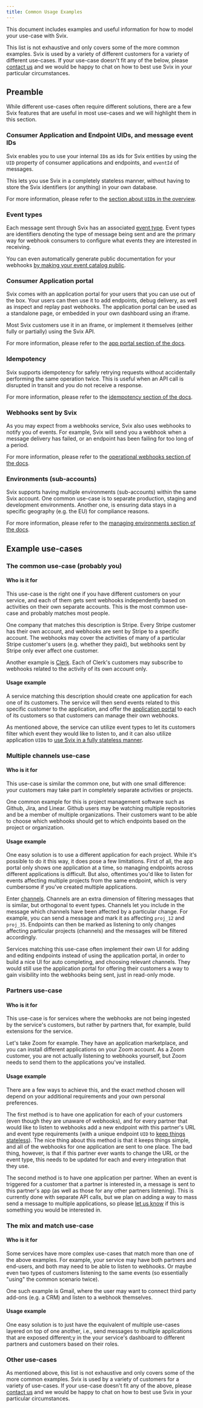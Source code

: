 ```yaml
---
title: Common Usage Examples
---
```




This document includes examples and useful information for how to model your use-case with Svix.

This list is not exhaustive and only covers some of the more common examples. Svix is used by a variety of different customers for a variety of different use-cases. If your use-case doesn't fit any of the below, please [contact us](/get-help/) and we would be happy to chat on how to best use Svix in your particular circumstances.

## Preamble

While different use-cases often require different solutions, there are a few Svix features that are useful in most use-cases and we will highlight them in this section.

### Consumer Application and Endpoint UIDs, and message event IDs

Svix enables you to use your internal `ID`s as ids for Svix entities by using the `UID` property of consumer applications and endpoints, and `eventId` of messages.

This lets you use Svix in a completely stateless manner, without having to store the Svix identifiers (or anything) in your own database.

For more information, please refer to the [section about `UID`s in the overview](./overview.mdx#ids-and-uids).


### Event types

Each message sent through Svix has an associated [event type](./event-types.mdx). Event types are identifiers denoting the type of message being sent and are the primary way for webhook consumers to configure what events they are interested in receiving.

You can even automatically generate public documentation for your webhooks [by making your event catalog public](./event-types.mdx#publishing-your-event-catalog).


### Consumer Application portal

Svix comes with an application portal for your users that you can use out of the box. Your users can then use it to add endpoints, debug delivery, as well as inspect and replay past webhooks. The application portal can be used as a standalone page, or embedded in your own dashboard using an iframe.

Most Svix customers use it in an iframe, or implement it themselves (either fully or partially) using the Svix API.

For more information, please refer to the [app portal section of the docs](./app-portal.mdx).


### Idempotency

Svix supports idempotency for safely retrying requests without accidentally performing the same operation twice. This is useful when an API call is disrupted in transit and you do not receive a response.

For more information, please refer to the [idempotency section of the docs](./idempotency.mdx).


### Webhooks sent by Svix

As you may expect from a webhooks service, Svix also uses webhooks to notify you of events. For example, Svix will send you a webhook when a message delivery has failed, or an endpoint has been failing for too long of a period.

For more information, please refer to the [operational webhooks section of the docs](./incoming-webhooks.mdx).


### Environments (sub-accounts)

Svix supports having multiple environments (sub-accounts) within the same Svix account. One common use-case is to separate production, staging and development environments. Another one, is ensuring data stays in a specific geography (e.g. the EU) for compliance reasons.

For more information, please refer to the [managing environments section of the docs](./account/environments.mdx).


## Example use-cases

### The common use-case (probably you)

#### Who is it for

This use-case is the right one if you have different customers on your service, and each of them gets sent webhooks independently based on activities on their own separate accounts. This is the most common use-case and probably matches most people.

One company that matches this description is Stripe. Every Stripe customer has their own account, and webhooks are sent by Stripe to a specific account. The webhooks may cover the activities of many of a particular Stripe customer's users (e.g. whether they paid), but webhooks sent by Stripe only ever affect one customer.

Another example is [Clerk](https://clerk.dev). Each of Clerk's customers may subscribe to webhooks related to the activity of its own account only.


#### Usage example

A service matching this description should create one application for each one of its customers. The service will then send events related to this specific customer to the application, and offer the [application portal](./app-portal.mdx) to each of its customers so that customers can manage their own webhooks.

As mentioned above, the service can utilize event types to let its customers filter which event they would like to listen to, and it can also utilize application `UID`s to [use Svix in a fully stateless manner](./overview.mdx#ids-and-uids).


### Multiple channels use-case

#### Who is it for

This use-case is similar the common one, but with one small difference: your customers may take part in completely separate activities or projects.

One common example for this is project management software such as Github, Jira, and Linear. Github users may be watching multiple repositories and be a member of multiple organizations. Their customers want to be able to choose which webhooks should get to which endpoints based on the project or organization.

#### Usage example

One easy solution is to use a different application for each project. While it's possible to do it this way, it does pose a few limitations. First of all, the app portal only shows one application at a time, so managing endpoints across different applications is difficult. But also, oftentimes you'd like to listen for events affecting multiple projects from the same endpoint, which is very cumbersome if you've created multiple applications.

Enter [channels](./channels.mdx). Channels are an extra dimension of filtering messages that is similar, but orthogonal to event types. Channels let you include in the message which channels have been affected by a particular change. For example, you can send a message and mark it as affecting `proj_12` and `proj_35`. Endpoints can then be marked as listening to only changes affecting particular projects (channels) and the messages will be filtered accordingly.

Services matching this use-case often implement their own UI for adding and editing endpoints instead of using the application portal, in order to build a nice UI for auto completing, and choosing relevant channels. They would still use the application portal for offering their customers a way to gain visibility into the webhooks being sent, just in read-only mode.


### Partners use-case

#### Who is it for

This use-case is for services where the webhooks are not being ingested by the service's customers, but rather by partners that, for example, build extensions for the service.

Let's take Zoom for example. They have an application marketplace, and you can install different applications on your Zoom account. As a Zoom customer, you are not actually listening to webhooks yourself, but Zoom needs to send them to the applications you've installed.

#### Usage example

There are a few ways to achieve this, and the exact method chosen will depend on your additional requirements and your own personal preferences.

The first method is to have one application for each of your customers (even though they are unaware of webhooks), and for every partner that would like to listen to webhooks add a new endpoint with this partner's URL and event type requirements (with a unique endpoint `UID` to [keep things stateless](./overview.mdx#ids-and-uids)). The nice thing about this method is that it keeps things simple, and all of the webhooks for one application are sent to one place. The bad thing, however, is that if this partner ever wants to change the URL or the event type, this needs to be updated for each and every integration that they use.

The second method is to have one application per partner. When an event is triggered for a customer that a partner is interested in, a message is sent to this partner's app (as well as those for any other partners listening). This is currently done with separate API calls, but we plan on adding a way to mass send a message to multiple applications, so please [let us know](./get-help.mdx) if this is something you would be interested in.


### The mix and match use-case

#### Who is it for

Some services have more complex use-cases that match more than one of the above examples. For example, your service may have both partners and end-users, and both may need to be able to listen to webhooks. Or maybe even two types of customers listening to the same events (so essentially "using" the common scenario twice).

One such example is Gmail, where the user may want to connect third party add-ons (e.g. a CRM) and listen to a webhook themselves.

#### Usage example

One easy solution is to just have the equivalent of multiple use-cases layered on top of one another, i.e., send messages to multiple applications that are exposed different;y in the your service's dashboard to different partners and customers based on their roles.


### Other use-cases

As mentioned above, this list is not exhaustive and only covers some of the more common examples. Svix is used by a variety of customers for a variety of use-cases. If your use-case doesn't fit any of the above, please [contact us](/get-help/) and we would be happy to chat on how to best use Svix in your particular circumstances.
